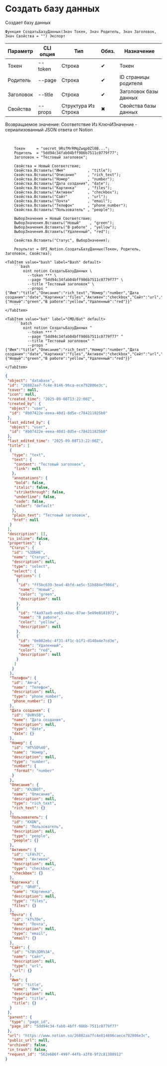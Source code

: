 ﻿---
sidebar_position: 1
description: Создать базу данных и другие функции для работы с Notion в Открытом пакете интеграций - бесплатной open-source библиотеке интеграций для 1С:Предприятие 8, OneScript и CLI
keywords: [1C, 1С, 1С:Предприятие, 1С:Предприятие 8.3, API, Интеграция, Сервисы, Обмен, OneScript, CLI, Notion]
---


# Создать базу данных
 Создает базу данных



`Функция СоздатьБазуДанных(Знач Токен, Знач Родитель, Знач Заголовок, Знач Свойства = "") Экспорт`

  | Параметр | CLI опция | Тип | Обяз. | Назначение |
  |-|-|-|-|-|
  | Токен | --token | Строка | &#x2714; | Токен |
  | Родитель | --page | Строка | &#x2714; | ID страницы родителя |
  | Заголовок | --title | Строка | &#x2714; | Заголовок базы данных |
  | Свойства | --props | Структура Из Строка | &#x2716; | Свойства базы данных |

  
  Возвращаемое значение:   Соответствие Из КлючИЗначение - сериализованный JSON ответа от Notion

<br/>




```bsl title="Пример использования для 1С:Предприятие/OneScript"
    Токен     = "secret_9RsfMrRMqZwqp0Zl0B...";
    Родитель  = "5dd94c34fab04bff986b7511c0779f77";
    Заголовок = "Тестовый заголовок";

    Свойства = Новый Соответствие;
    Свойства.Вставить("Имя"          , "title");
    Свойства.Вставить("Описание"     , "rich_text");
    Свойства.Вставить("Номер"        , "number");
    Свойства.Вставить("Дата создания", "date");
    Свойства.Вставить("Картинка"     , "files");
    Свойства.Вставить("Активен"      , "checkbox");
    Свойства.Вставить("Сайт"         , "url");
    Свойства.Вставить("Почта"        , "email");
    Свойства.Вставить("Телефон"      , "phone_number");
    Свойства.Вставить("Пользователь" , "people");

    ВыборЗначения = Новый Соответствие;
    ВыборЗначения.Вставить("Новый"    , "green");
    ВыборЗначения.Вставить("В работе" , "yellow");
    ВыборЗначения.Вставить("Удаленный", "red");

    Свойства.Вставить("Статус", ВыборЗначения);

    Результат = OPI_Notion.СоздатьБазуДанных(Токен, Родитель, Заголовок, Свойства);
```
    

 <Tabs>
  
    <TabItem value="bash" label="Bash" default>
        ```bash
            oint notion СоздатьБазуДанных \
              --token *** \
              --page "5dd94c34fab04bff986b7511c0779f77" \
              --title "Тестовый заголовок" \
              --props "{"Имя":"title","Описание":"rich_text","Номер":"number","Дата создания":"date","Картинка":"files","Активен":"checkbox","Сайт":"url","Почта":"email","Телефон":"phone_number","Пользователь":"people","Статус":{"Новый":"green","В работе":"yellow","Удаленный":"red"}}"
        ```
    </TabItem>
  
    <TabItem value="bat" label="CMD/Bat" default>
        ```batch
            oint notion СоздатьБазуДанных ^
              --token *** ^
              --page "5dd94c34fab04bff986b7511c0779f77" ^
              --title "Тестовый заголовок" ^
              --props "{"Имя":"title","Описание":"rich_text","Номер":"number","Дата создания":"date","Картинка":"files","Активен":"checkbox","Сайт":"url","Почта":"email","Телефон":"phone_number","Пользователь":"people","Статус":{"Новый":"green","В работе":"yellow","Удаленный":"red"}}"
        ```
    </TabItem>
</Tabs>


```json title="Результат"
{
 "object": "database",
 "id": "26882aa7-fc4e-8146-96ca-ece792806e3c",
 "cover": null,
 "icon": null,
 "created_time": "2025-09-08T13:22:00Z",
 "created_by": {
  "object": "user",
  "id": "8b07422e-eeea-40d1-8d5e-c784211825b0"
 },
 "last_edited_by": {
  "object": "user",
  "id": "8b07422e-eeea-40d1-8d5e-c784211825b0"
 },
 "last_edited_time": "2025-09-08T13:22:00Z",
 "title": [
  {
   "type": "text",
   "text": {
    "content": "Тестовый заголовок",
    "link": null
   },
   "annotations": {
    "bold": false,
    "italic": false,
    "strikethrough": false,
    "underline": false,
    "code": false,
    "color": "default"
   },
   "plain_text": "Тестовый заголовок",
   "href": null
  }
 ],
 "description": [],
 "is_inline": false,
 "properties": {
  "Статус": {
   "id": "%3DbHE",
   "name": "Статус",
   "description": null,
   "type": "select",
   "select": {
    "options": [
     {
      "id": "ff5bc639-3ead-4bfd-ae5c-51b884ef986d",
      "name": "Новый",
      "color": "green",
      "description": null
     },
     {
      "id": "f4a97aa9-ee65-43ac-87ae-5e09e8181973",
      "name": "В работе",
      "color": "yellow",
      "description": null
     },
     {
      "id": "0e802ebc-4f31-4f1c-b1f1-d140a4e7cd3e",
      "name": "Удаленный",
      "color": "red",
      "description": null
     }
    ]
   }
  },
  "Телефон": {
   "id": "Am~a",
   "name": "Телефон",
   "description": null,
   "type": "phone_number",
   "phone_number": {}
  },
  "Дата создания": {
   "id": "DVR%5B",
   "name": "Дата создания",
   "description": null,
   "type": "date",
   "date": {}
  },
  "Номер": {
   "id": "HT%5D%40",
   "name": "Номер",
   "description": null,
   "type": "number",
   "number": {
    "format": "number"
   }
  },
  "Описание": {
   "id": "K%3BOT",
   "name": "Описание",
   "description": null,
   "type": "rich_text",
   "rich_text": {}
  },
  "Пользователь": {
   "id": "KXDN",
   "name": "Пользователь",
   "description": null,
   "type": "people",
   "people": {}
  },
  "Активен": {
   "id": "LFA%7C",
   "name": "Активен",
   "description": null,
   "type": "checkbox",
   "checkbox": {}
  },
  "Картинка": {
   "id": "ORdF",
   "name": "Картинка",
   "description": null,
   "type": "files",
   "files": {}
  },
  "Почта": {
   "id": "kT%7De",
   "name": "Почта",
   "description": null,
   "type": "email",
   "email": {}
  },
  "Сайт": {
   "id": "%7B%3DR%3A",
   "name": "Сайт",
   "description": null,
   "type": "url",
   "url": {}
  },
  "Имя": {
   "id": "title",
   "name": "Имя",
   "description": null,
   "type": "title",
   "title": {}
  }
 },
 "parent": {
  "type": "page_id",
  "page_id": "5dd94c34-fab0-4bff-986b-7511c0779f77"
 },
 "url": "https://www.notion.so/26882aa7fc4e814696caece792806e3c",
 "public_url": null,
 "archived": false,
 "in_trash": false,
 "request_id": "562e606f-4997-44fb-a3f8-9f2c81380912"
}
```
